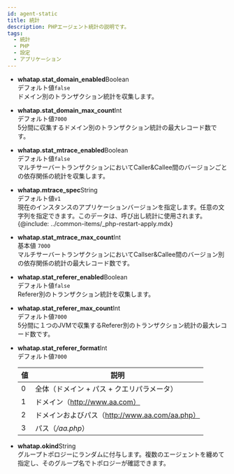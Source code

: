 ```yaml
---
id: agent-static
title: 統計
description: PHPエージェント統計の説明です。
tags:
  - 統計
  - PHP
  - 設定
  - アプリケーション
---
```


-   **whatap.stat_domain_enabled**<span class='type'>Boolean</span><br/>
      デフォルト値`false`<br/>
      ドメイン別のトランザクション統計を収集します。

-   **whatap.stat_domain_max_count**<span class='type'>Int</span><br/>
      デフォルト値`7000`<br/>
      5分間に収集するドメイン別のトランザクション統計の最大レコード数です。

-   **whatap.stat_mtrace_enabled**<span class='type'>Boolean</span><br/>
      デフォルト値`false`<br/>
      マルチサーバートランザクションにおいてCaller&Callee間のバージョンごとの依存関係の統計を収集します。

-   **whatap.mtrace_spec**<span class='type'>String</span><br/>
        デフォルト値`v1`<br/>
        現在のインスタンスのアプリケーションバージョンを指定します。任意の文字列を指定できます。このデータは、呼び出し統計に使用されます。 
    {@include: ../common-items/_php-restart-apply.mdx}

-   **whatap.stat_mtrace_max_count**<span class='type'>Int</span><br/>
      基本値 `7000`<br/>
      マルチサーバートランザクションにおいてCallser&Callee間のバージョン別の依存関係の統計の最大レコード数です。

-   **whatap.stat_referer_enabled**<span class='type'>Boolean</span><br/>
      デフォルト値`false`<br/>
      Referer別のトランザクション統計を収集します。

-   **whatap.stat_referer_max_count**<span class='type'>Int</span><br/>
      デフォルト値`7000`<br/>
      5分間に１つのJVMで収集するReferer別のトランザクション統計の最大レコード数です。

<!-- 문의 남김 .. 해결-->

-   **whatap.stat_referer_format**<span class='type'>Int</span><br/>
      デフォルト値`7000`<br/>

    | 値 | 説明                                  |
    | - | ----------------------------------- |
    | 0 | 全体（ドメイン + パス + クエリパラメータ）            |
    | 1 | ドメイン（http://www.aa.com）             |
    | 2 | ドメインおよびパス（http://www.aa.com/aa.php） |
    | 3 | パス（_/aa.php_）                       |

<!-- 기본값 "" none? .. 해결-->

-   **whatap.okind**<span class='type'>String</span><br/>
      グループトポロジーにランダムに付与します。複数のエージェントを纏めて指定し、そのグループ名でトポロジーが確認できます。
